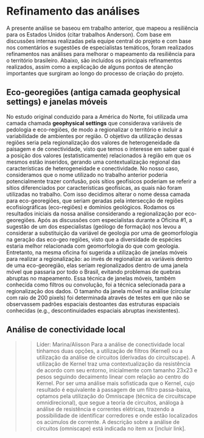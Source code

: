 <!---
Milena: É um rascunho de ideias ainda. Precisa melhorar a redação. Podem ser incluídos novos itens, acho que não acrescentei todos.
-->

# Refinamento das análises
 
A presente análise se baseou em trabalho anterior, que mapeou a resiliência para os Estados Unidos (citar trabalhos Anderson). Com base em discussões internas realizadas pela equipe central do projeto e com base nos comentários e sugestões de especialistas temáticos, foram realizados refinamentos nas análises para melhorar o mapeamento da resiliência para o território brasileiro.
Abaixo, são incluídos os principais refinamentos realizados, assim como a explicação de alguns pontos de atenção importantes que surgiram ao longo do processo de criação do projeto.

<!---
## Premissas, definições e termos utilizados
As premissas utilizadas no estudo estão descritas no item xx (incluir link). O glossário de termos consta no item xx [incluir link].
Interessante falar que não usamos a premissa de biodiversidade?
Descrever decisão por termo heterogeneidade da paisagem. Riqueza de solos também (ao invés de diversidade).
-->

## Eco-georegiões (antiga camada **geophysical settings**) e janelas móveis
No estudo original conduzido para a América do Norte, foi utilizada uma camada chamada **geophysical settings** que considerava variáveis de pedologia e eco-regiões, de modo a regionalizar o território e incluir a variabilidade de ambientes por região. O objetivo da utilização dessas regiões seria pela regionalização dos valores de heterogeneidade da paisagem e de conectividade, visto que temos o interesse em saber qual é a posição dos valores (estatisticamente) relacionados à região em que os mesmos estão inseridos, gerando uma contextualização regional das características de heterogeneidade e conectividade. No nosso caso, consideramos que o nome utilizado no trabalho anterior poderia potencialmente trazer confusão, pois sítios geofísicos poderiam se referir a sítios diferenciados por características geofísicas, as quais não foram utilizadas no trabalho. Com isso decidimos alterar o nome dessa camada para eco-georegiões, que seriam geradas pela intersecção de regiões ecofisiográficas (eco-regiões) e domínios geológicos. Rodamos os resultados iniciais da nossa análise considerando a regionalização por eco-georegiões.
Após as discussões com especialistas durante a Oficina #1, a sugestão de um dos especialistas (geólogo de formação) nos levou a considerar a substituição da variável de geologia por uma de geomorfologia na geração das eco-geo regiões, visto que a diversidade de espécies estaria melhor relacionada com geomorfologia do que com geologia. Entretanto, na mesma oficina foi sugerida a utilização de janelas móveis para realizar a regionalização: ao invés de regionalizar as variáveis dentro de uma eco-georegião, elas seriam regionalizados dentro de uma janela móvel que passaria por todo o Brasil, evitando problemas de quebras abruptas no mapeamento. Essa técnica de janelas móveis, também conhecida como filtros ou convolução, foi a técnica selecionada para a regionalização dos dados. O tamanho da janela móvel na análise (circular com raio de 200 pixels) foi determinada através de testes em que não se observassem padrões espaciais destoantes das estruturas espaciais conhecidas (e.g., descontinuidades espaciais abruptas inexistentes).

<!---
## Tamanho do raio da análise 
>> Líder: Lucas
A descrição sobre a definição do tamanho de raio usado na análise está indicada no item xx [incluir link]. (descrevi no parágrafo anterior, caso queira utilizar).
 
## Índice topográfico: TPI em substituição ao xx
>> Líder: Lucas
Conforme já descrito no item de metodologia.... [Explicar decisão (já está na metodologia, mas repetir aqui)]
 
## Valores por campo vs. floresta
>> Líder: Priscila
[comparação dos valores de resiliência/heterogeneidade por campo vs. floresta e também por fitofisionomia]
O teste dos valores por fitofisionomia surgiu em função de xx.
Com base nas análises conduzidas, foram encontrados semelhantes por fitofisionomia xxx
 
## Largura dos rios no mapa de resistência 
>> Líder: Marina
A descrição sobre a a análise da largura dos rios para definir valores de resistência está indicada no item xx [incluir link].

-->

## Análise de conectividade local
>> Líder: Marina/Alisson
Para a análise de conectividade local tínhamos duas opções, a utilização de filtros (Kernel) ou a utilização da análise de circuitos (derivadas do circuitscape).
A utilização de Kernel traz uma contextualização da resistência de acordo com seu entorno, inicialmente com tamanho 23x23 e pesos seguindo decaimento linear com relação ao centro do Kernel. Por ser uma análise mais sofisticada que o Kernel, cujo resultado é equivalente à passagem de um filtro passa-baixa, optamos pela utilização do Omniscape (técnica de circuitscape omnidirecional), que segue a teoria de circuitos, análoga à análise de resistência e correntes elétricas, trazendo a possibilidade de identificar corredores e onde estão localizados os acúmulos de corrente.
A descrição sobre a análise de circuitos (omniscape) está indicada no item xx [incluir link].

<!---
## Resiliência (bivariada)
>> Líder: Luciano
[Explicar nova apresentação do resultado.]

-->
